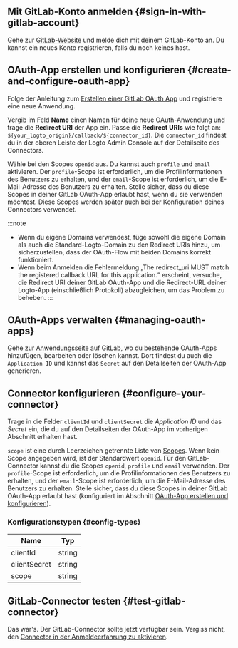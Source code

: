 ## Mit GitLab-Konto anmelden \{#sign-in-with-gitlab-account}

Gehe zur [GitLab-Website](https://gitlab.com/) und melde dich mit deinem GitLab-Konto an. Du kannst ein neues Konto registrieren, falls du noch keines hast.

## OAuth-App erstellen und konfigurieren \{#create-and-configure-oauth-app}

Folge der Anleitung zum [Erstellen einer GitLab OAuth App](https://docs.gitlab.com/ee/integration/oauth_provider.html) und registriere eine neue Anwendung.

Vergib im Feld **Name** einen Namen für deine neue OAuth-Anwendung und trage die **Redirect URI** der App ein. Passe die **Redirect URIs** wie folgt an: `${your_logto_origin}/callback/${connector_id}`. Die `connector_id` findest du in der oberen Leiste der Logto Admin Console auf der Detailseite des Connectors.

Wähle bei den Scopes `openid` aus. Du kannst auch `profile` und `email` aktivieren. Der `profile`-Scope ist erforderlich, um die Profilinformationen des Benutzers zu erhalten, und der `email`-Scope ist erforderlich, um die E-Mail-Adresse des Benutzers zu erhalten. Stelle sicher, dass du diese Scopes in deiner GitLab OAuth-App erlaubt hast, wenn du sie verwenden möchtest. Diese Scopes werden später auch bei der Konfiguration deines Connectors verwendet.

:::note

- Wenn du eigene Domains verwendest, füge sowohl die eigene Domain als auch die Standard-Logto-Domain zu den Redirect URIs hinzu, um sicherzustellen, dass der OAuth-Flow mit beiden Domains korrekt funktioniert.
- Wenn beim Anmelden die Fehlermeldung „The redirect_uri MUST match the registered callback URL for this application.“ erscheint, versuche, die Redirect URI deiner GitLab OAuth-App und die Redirect-URL deiner Logto-App (einschließlich Protokoll) abzugleichen, um das Problem zu beheben.
  :::

## OAuth-Apps verwalten \{#managing-oauth-apps}

Gehe zur [Anwendungsseite](https://gitlab.com/-/profile/applications) auf GitLab, wo du bestehende OAuth-Apps hinzufügen, bearbeiten oder löschen kannst. Dort findest du auch die `Application ID` und kannst das `Secret` auf den Detailseiten der OAuth-App generieren.

## Connector konfigurieren \{#configure-your-connector}

Trage in die Felder `clientId` und `clientSecret` die _Application ID_ und das _Secret_ ein, die du auf den Detailseiten der OAuth-App im vorherigen Abschnitt erhalten hast.

`scope` ist eine durch Leerzeichen getrennte Liste von [Scopes](https://docs.gitlab.com/ee/integration/oauth_provider.html#authorized-applications). Wenn kein Scope angegeben wird, ist der Standardwert `openid`. Für den GitLab-Connector kannst du die Scopes `openid`, `profile` und `email` verwenden. Der `profile`-Scope ist erforderlich, um die Profilinformationen des Benutzers zu erhalten, und der `email`-Scope ist erforderlich, um die E-Mail-Adresse des Benutzers zu erhalten. Stelle sicher, dass du diese Scopes in deiner GitLab OAuth-App erlaubt hast (konfiguriert im Abschnitt [OAuth-App erstellen und konfigurieren](#create-and-configure-oauth-app)).

### Konfigurationstypen \{#config-types}

| Name         | Typ    |
| ------------ | ------ |
| clientId     | string |
| clientSecret | string |
| scope        | string |

## GitLab-Connector testen \{#test-gitlab-connector}

Das war's. Der GitLab-Connector sollte jetzt verfügbar sein. Vergiss nicht, den [Connector in der Anmeldeerfahrung zu aktivieren](https://docs.logto.io/docs/recipes/configure-connectors/social-connector/enable-social-sign-in/).
